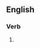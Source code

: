 ==English==

===Verb===
{{head|en|verb form}}

# {{present participle of|expurgate|lang=en|nocat=1}}
